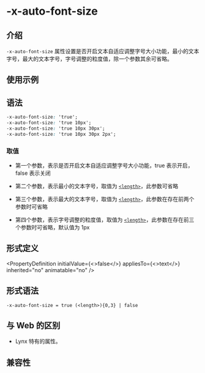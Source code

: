 # -x-auto-font-size

## 介绍

`-x-auto-font-size` 属性设置是否开启文本自适应调整字号大小功能，最小的文本字号，最大的文本字号，字号调整的粒度值，除一个参数其余可省略。

## 使用示例


<Go
  example="css-api"
  defaultFile="src/-x-auto-font-size/App.tsx"
  img="https://lf-lynx.tiktok-cdns.com/obj/lynx-artifacts-oss-sg/lynx-website/assets/doc/css/-x-auto-font-size.jpg"
  defaultEntryFile="dist/-x-auto-font-size.lynx.bundle"
  entry="src/-x-auto-font-size"
/>

## 语法

```css
-x-auto-font-size: 'true';
-x-auto-font-size: 'true 10px';
-x-auto-font-size: 'true 10px 30px';
-x-auto-font-size: 'true 10px 30px 2px';
```

### 取值

- 第一个参数，表示是否开启文本自适应调整字号大小功能，true 表示开启，false 表示关闭

- 第二个参数，表示最小的文本字号，取值为 [`<length>`](/api/css/data-type/length.mdx)，此参数可省略

- 第三个参数，表示最大的文本字号，取值为 [`<length>`](/api/css/data-type/length.mdx)，此参数在存在前两个参数时可省略

- 第四个参数，表示字号调整的粒度值，取值为 [`<length>`](/api/css/data-type/length.mdx)，此参数在存在前三个参数时可省略，默认值为 1px

## 形式定义


<PropertyDefinition
  initialValue={<>false</>}
  appliesTo={<>text</>}
  inherited="no"
  animatable="no"
/>

## 形式语法

```
-x-auto-font-size = true (<length>){0,3} | false
```

## 与 Web 的区别

- Lynx 特有的属性。

## 兼容性


<LegacyCompatTable metadata="css/properties/-x-auto-font-size" />
